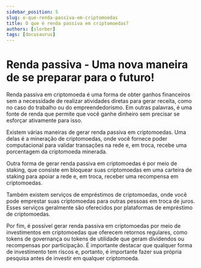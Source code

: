 ```yaml
---
sidebar_position: 5
slug: o-que-renda-passiva-em-criptomoedas
title: O que é renda passiva em criptomoedas?
authors: [slorber]
tags: [docusaurus]
---
```


# Renda passiva - Uma nova maneira de se preparar para o futuro!

Renda passiva em criptomoeda é uma forma de obter ganhos financeiros sem a necessidade de realizar 
atividades diretas para gerar receita, como no caso do trabalho ou do empreendedorismo. Em outras palavras, 
é uma fonte de renda que permite que você ganhe dinheiro sem precisar se esforçar ativamente para isso.

Existem várias maneiras de gerar renda passiva em criptomoedas. Uma delas é a mineração de criptomoedas, 
onde você fornece poder computacional para validar transações na rede e, em troca, recebe uma porcentagem da 
criptomoeda minerada.

Outra forma de gerar renda passiva em criptomoedas é por meio de staking, que consiste em bloquear suas 
criptomoedas em uma carteira de staking para apoiar a rede e, em troca, receber uma recompensa em 
criptomoedas.

Também existem serviços de empréstimos de criptomoedas, onde você pode emprestar suas criptomoedas 
para outras pessoas em troca de juros. Esses serviços geralmente são oferecidos por plataformas de 
empréstimo de criptomoedas.

Por fim, é possível gerar renda passiva em criptomoedas por meio de investimentos em criptomoedas que 
oferecem retornos regulares, como tokens de governança ou tokens de utilidade que geram dividendos ou 
recompensas por participação. É importante destacar que qualquer forma de investimento tem riscos e, 
portanto, é importante fazer sua própria pesquisa antes de investir em qualquer criptomoeda.